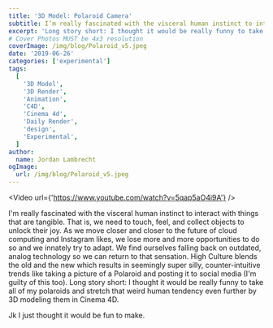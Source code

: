 ```yaml
---
title: '3D Model: Polaroid Camera'
subtitle: I’m really fascinated with the visceral human instinct to interact with things that are tangible.
excerpt: 'Long story short: I thought it would be really funny to take all of my polaroids and stretch that weird human tendency even further by 3D modeling them in Cinema 4D.'
# Cover Photos MUST be 4x3 resolution
coverImage: /img/blog/Polaroid_v5.jpeg
date: '2019-06-26'
categories: ['experimental']
tags:
  [
    '3D Model',
    '3D Render',
    'Animation',
    'C4D',
    'Cinema 4d',
    'Daily Render',
    'design',
    'Experimental',
  ]
author:
  name: Jordan Lambrecht
ogImage:
  url: /img/blog/Polaroid_v5.jpeg
---
```

<Video url={'https://www.youtube.com/watch?v=5qap5aO4i9A'} />

I'm really fascinated with the visceral human instinct to interact with things that are tangible. That
is, we need to touch, feel, and collect objects to unlock their joy. As we move closer and closer to
the future of cloud computing and Instagram likes, we lose more and more opportunities to do so and we
innately try to adapt. We find ourselves falling back on outdated, analog technology so we can return
to that sensation. High Culture blends the old and the new which results in seemingly super silly, counter-intuitive
trends like taking a picture of a Polaroid and posting it to social media (I'm guilty of this too). Long
story short: I thought it would be really funny to take all of my polaroids and stretch that weird human
tendency even further by 3D modeling them in Cinema 4D.

Jk I just thought it would be fun to make.

